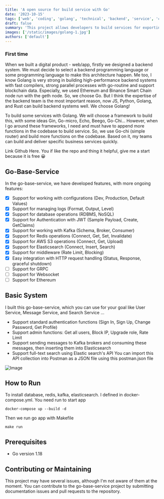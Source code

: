 ```yaml
---
title: 'A open source for build service with Go'
date: '2023-10-15'
tags: ['web', 'coding', 'golang', 'technical', 'backend', 'service', 'codebase', 'http']
draft: false
summary: 'This project allows developers to build services for exporting REST APIs by GOLANG'
images: ['/static/images/golang-1.jpg']
authors: ['default']
---
```


### First time
When we built a digital product - web/app, firstly we designed a backend system. We must decide to select a backend programming language or some programming language to make this architecture happen. Me too, I know Golang is very strong in building high-performance backend systems with fast compilers, strong parallel processes with go-routine and support blockchain data. Especially, we used Ethereum and Binance Smart Chain node run with the geth node. So, we choose Go. But I think the expertise of the backend team is the most important reason, now JS, Python, Golang, and Rust can build backend systems well. We choose Golang!

To build some services with Golang. We will choose a framework to build this, with some ideas Gin, Go-micro, Echo, Beego, Go-Chi... However, when I go around these frameworks, I need and must have to append more functions in the codebase to build service. So, we use Go-chi (simple router) and build more functions on the codebase. Based on it, my teams can build and deliver specific business services quickly. 

Link Github Here. You if like the repo and thing it helpful, give me a start because it is free 😀

## Go-Base-Service
In the go-base-service, we have developed features, with more ongoing features:
- [x]  Support for working with configurations (Dev, Production, Default Values)
- [x]  Support for managing logs (Format, Output, Level)
- [x]  Support for database operations (RDBMS, NoSQL)
- [x]  Support for Authentication with JWT (Sample Payload, Create, GetClaims)
- [x]  Support for working with Kafka (Schema, Broker, Consumer)
- [x]  Support for Redis operations (Connect, Get, Set, Invalidate)
- [x]  Support for AWS S3 operations (Connect, Get, Upload)
- [x]  Support for Elasticsearch (Connect, Insert, Search)
- [x]  Support for middleware (Rate Limit, Blocking)
- [x]  Easy integration with HTTP request handling (Status, Response, graceful shutdown)
- [ ]  Support for GRPC
- [ ]  Support for Websocket
- [ ]  Support for Ethereum

## Basic System
I built this go-base-service, which you can use for your goal like User Service, Message Service, and Search Service ... 

- Support standard authentication functions (Sign In, Sign Up, Change Password, Get Profile)
- Support admin functions: Get all users, Block IP, Upgrade role, Rate Limit
- Support sending messages to Kafka brokers and consuming these messages, then inserting them into Elasticsearch
- Support full-text search using Elastic search's API
You can import this API collection into Postman as a JSON file using this postman.json file

![Image](https://res.cloudinary.com/dtmebo99b/image/upload/v1697304940/github/base_yrbzf0.png)
## How to Run
To install database, redis, kafka, elasticsearch. I defined in docker-compose.yml. You need run to start app
```text
docker-compose up --build -d
```
Then we run go app with Makefile
```text
make run
```
## Prerequisites
- Go version 1.18

## Contributing or Maintaining
This project may have several issues, although I'm not aware of them at the moment. You can contribute to the go-base-service project by submitting documentation issues and pull requests to the repository.

